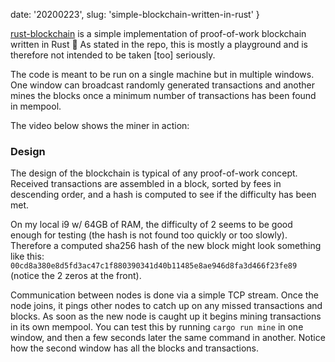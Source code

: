 
  date: '20200223',
  slug: 'simple-blockchain-written-in-rust'
}

[rust-blockchain](https://github.com/lalotai/rust-blockchain) is a simple implementation of proof-of-work blockchain written in Rust :crab: As stated in the repo, this is mostly a playground and is therefore not intended to be taken [too] seriously.

The code is meant to be run on a single machine but in multiple windows. One window can broadcast randomly generated transactions and another mines the blocks once a minimum number of transactions has been found in mempool.

The video below shows the miner in action:

<script id="asciicast-304022" src="https://asciinema.org/a/304022.js" async></script>

### Design

The design of the blockchain is typical of any proof-of-work concept. Received transactions are assembled in a block, sorted by fees in descending order, and a hash is computed to see if the difficulty has been met.

On my local i9 w/ 64GB of RAM, the difficulty of 2 seems to be good enough for testing (the hash is not found too quickly or too slowly). Therefore a computed sha256 hash of the new block might look something like this: `00cd8a380e8d5fd3ac47c1f880390341d40b11485e8ae946d8fa3d466f23fe89` (notice the 2 zeros at the front).

Communication between nodes is done via a simple TCP stream. Once the node joins, it pings other nodes to catch up on any missed transactions and blocks. As soon as the new node is caught up it begins mining transactions in its own mempool. You can test this by running `cargo run mine` in one window, and then a few seconds later the same command in another. Notice how the second window has all the blocks and transactions.
